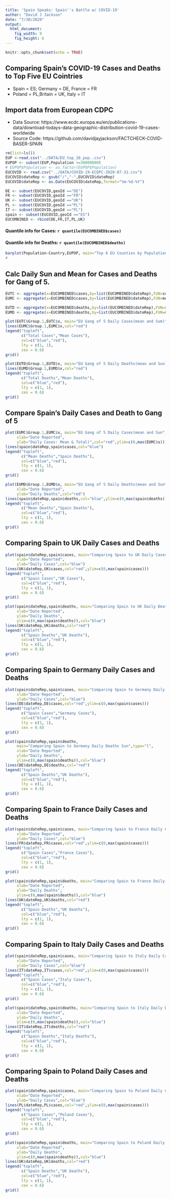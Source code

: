 ```yaml
---
title: 'Spain Speaks: Spain''s Battle w/ COVID-19'
author: "David J Jackson"
date: "7/30/2020"
output: 
  html_document: 
    fig_width: 9
    fig_height: 6
---
```


```r
knitr::opts_chunk$set(echo = TRUE)
```

## Comparing Spain's COVID-19 Cases and Deaths to Top Five EU Cointries 
* Spain = ES; Germany = DE, France = FR 
* Poland = PL,Britain = UK, Italy = IT


## Import data from European CDPC
* Data Source: https://www.ecdc.europa.eu/en/publications-data/download-todays-data-geographic-distribution-covid-19-cases-worldwide
* Source Code: https://github.com/davidjayjackson/FACTCHECK-COVID-BASER-SPAIN


```r
rm(list=ls())
EUP <-read.csv("../DATA/EU_top_10_pop..csv")
EUPOP <- subset(EUP,Population >=30000000)
# EUPOP$Population <- as.factor(EUPOP$Population)
EUCOVID <- read.csv("../DATA/COVID-19-ECDPC-2020-07-31.csv")
EUCOVID$dateRep <- gsub("/","-",EUCOVID$dateRep)
EUCOVID$dateRep <- as.Date(EUCOVID$dateRep,format="%m-%d-%Y")
```
```r
DE <- subset(EUCOVID,geoId =="DE")
FR <- subset(EUCOVID,geoId =="FR")
UK <- subset(EUCOVID,geoId =="UK")
PL <- subset(EUCOVID,geoId =="PL")
IT <- subset(EUCOVID,geoId =="PL")
spain <- subset(EUCOVID,geoId =="ES")
EUCOMBINED <- rbind(DE,FR,IT,PL,UK)
```

#### Quantile info for Cases:  `r quantile(EUCOMBINED$cases)`
#### Quantile info for Deaths: `r quantile(EUCOMBINED$deaths)`

```r
barplot(Population~Country,EUPOP, main="Top 6 EU Counties by Population")
#
```

## Calc Daily Sun and Mean for Cases and Deaths for Gang of 5.

```r
EUTC <- aggregate(x=EUCOMBINED$cases,by=list(EUCOMBINED$dateRep),FUN=sum)
EUMC <- aggregate(x=EUCOMBINED$cases,by=list(EUCOMBINED$dateRep),FUN=mean)
```

```r
EUTD <- aggregate(x=EUCOMBINED$deaths,by=list(EUCOMBINED$dateRep),FUN=sum)
EUMD <- aggregate(x=EUCOMBINED$deaths,by=list(EUCOMBINED$dateRep),FUN=mean)
```
```r
plot(EUTC$Group.1,EUTC$x, main="EU Gang of 5 Daily Cases(mean and Sum)",type="l",xlab="Date Reported",ylab="Daily Cases: Mean & Total",col="blue")
lines(EUMC$Group.1,EUMC$x,col="red")
legend("topleft",
       c("Total Cases","Mean Cases"),
       col=c("blue","red"),
       lty = c(1, 1),
       cex = 0.6)
grid()
```
```r
plot(EUTD$Group.1,EUTD$x, main="EU Gang of 5 Daily Deaths(mean and Sun)",type="l",xlab="Date Reported",ylab="Daily Cases: Mean & Total",col="blue")
lines(EUMD$Group.1,EUMD$x,col="red")
legend("topleft",
       c("Total Deaths","Mean Deaths"),
       col=c("blue","red"),
       lty = c(1, 1),
       cex = 0.6)
grid()
```

## Compare Spain's Daily Cases and Death to Gang  of 5

```r
plot(EUMC$Group.1,EUMC$x, main="EU Gang of 5 Daily Cases(mean and Sun",type="l",
     xlab="Date Reported",
     ylab="Daily Cases: Mean & Total)",col="red",ylim=c(0,max(EUMC$x)))
lines(spain$dateRep,spain$cases,col="blue")
legend("topleft",
       c("Mean Deaths","Spain Deaths"),
       col=c("blue","red"),
       lty = c(1, 1),
       cex = 0.6)
grid()

plot(EUMD$Group.1,EUMD$x, main="EU Gang of 5 Daily Deaths(mean and Sun",type="l",
     xlab="Date Reported",
     ylab="Daily Deaths",col="red")
lines(spain$dateRep,spain$deaths,col="blue",ylim=c(0,max(spain$deaths)))
legend("topleft",
       c("Mean Deaths","Spain Deaths"),
       col=c("blue","red"),
       lty = c(1, 1),
       cex = 0.6)
grid()
```

## Comparing Spain to UK Daily Cases and Deaths

```r
plot(spain$dateRep,spain$cases, main="Comparing Spain to UK Daily Cases Sun",type="l",
     xlab="Date Reported",
     ylab="Daily Cases",col="blue")
lines(UK$dateRep,UK$cases,col="red",ylim=c(0,max(spain$cases)))
legend("topleft",
       c("Spain Cases","UK Cases"),
       col=c("blue","red"),
       lty = c(1, 1),
       cex = 0.6)
grid()
```

```r
plot(spain$dateRep,spain$deaths, main="Comparing Spain to UK Daily Deaths Sun",type="l",
     xlab="Date Reported",
     ylab="Daily Deaths",
     ylim=c(0,max(spain$deaths)),col="blue")
lines(UK$dateRep,UK$deaths,col="red")
legend("topleft",
       c("Spain Deaths","UK Deaths"),
       col=c("blue","red"),
       lty = c(1, 1),
       cex = 0.6)
grid()
```

## Comparing Spain to Germany Daily Cases and Deaths

```r
plot(spain$dateRep,spain$cases, main="Comparing Spain to Germany Daily Cases Sun",type="l",
     xlab="Date Reported",
     ylab="Daily Cases",col="blue")
lines(DE$dateRep,DE$cases,col="red",ylim=c(0,max(spain$cases)))
legend("topleft",
       c("Spain Cases","Germany Cases"),
       col=c("blue","red"),
       lty = c(1, 1),
       cex = 0.6)
grid()
```

```r
plot(spain$dateRep,spain$deaths, 
     main="Comparing Spain to Germany Daily Deaths Sun",type="l",
     xlab="Date Reported",
     ylab="Daily Deaths",
     ylim=c(0,max(spain$deaths)),col="blue")
lines(DE$dateRep,DE$deaths,col="red")
legend("topleft",
       c("Spain Deaths","UK Deaths"),
       col=c("blue","red"),
       lty = c(1, 1),
       cex = 0.6)
grid()
```

## Comparing Spain to France Daily Cases and Deaths


```r
plot(spain$dateRep,spain$cases, main="Comparing Spain to France Daily Cases Sun",type="l",
     xlab="Date Reported",
     ylab="Daily Cases",col="blue")
lines(FR$dateRep,FR$cases,col="red",ylim=c(0,max(spain$cases)))
legend("topleft",
       c("Spain Cases","France Cases"),
       col=c("blue","red"),
       lty = c(1, 1),
       cex = 0.6)
grid()
```

```r
plot(spain$dateRep,spain$deaths, main="Comparing Spain to France Daily Deaths Sun",type="l",
     xlab="Date Reported",
     ylab="Daily Deaths",
     ylim=c(0,max(spain$deaths)),col="blue")
lines(UK$dateRep,UK$deaths,col="red")
legend("topleft",
       c("Spain Deaths","UK Deaths"),
       col=c("blue","red"),
       lty = c(1, 1),
       cex = 0.6)
grid()
```

## Comparing Spain to Italy Daily Cases and Deaths

```r
plot(spain$dateRep,spain$cases, main="Comparing Spain to Italy Daily Cases Sun",type="l",
     xlab="Date Reported",
     ylab="Daily Cases",col="blue")
lines(IT$dateRep,IT$cases,col="red",ylim=c(0,max(spain$cases)))
legend("topleft",
       c("Spain Cases","Italy Cases"),
       col=c("blue","red"),
       lty = c(1, 1),
       cex = 0.6)
grid()
```

```r
plot(spain$dateRep,spain$deaths, main="Comparing Spain to Italy Daily Deaths Sun",type="l",
     xlab="Date Reported",
     ylab="Daily Deaths",
     ylim=c(0,max(spain$deaths)),col="blue")
lines(IT$dateRep,IT$deaths,col="red")
legend("topleft",
       c("Spain Deaths","Italy Deaths"),
       col=c("blue","red"),
       lty = c(1, 1),
       cex = 0.6)
grid()
```

## Comparing Spain to Poland Daily Cases and Deaths

```r
plot(spain$dateRep,spain$cases, main="Comparing Spain to Poland Daily Cases Sun",type="l",
     xlab="Date Reported",
     ylab="Daily Cases",col="blue")
lines(PL$dateRep,PL$cases,col="red",ylim=c(0,max(spain$cases)))
legend("topleft",
       c("Spain Cases","Poland Cases"),
       col=c("blue","red"),
       lty = c(1, 1),
       cex = 0.6)
grid()
```

```r
plot(spain$dateRep,spain$deaths, main="Comparing Spain to Poland Daily Deaths Sun",type="l",
     xlab="Date Reported",
     ylab="Daily Deaths",
     ylim=c(0,max(spain$deaths)),col="blue")
lines(UK$dateRep,UK$deaths,col="red")
legend("topleft",
       c("Spain Deaths","UK Deaths"),
       col=c("blue","red"),
       lty = c(1, 1),
       cex = 0.6)
grid()
```